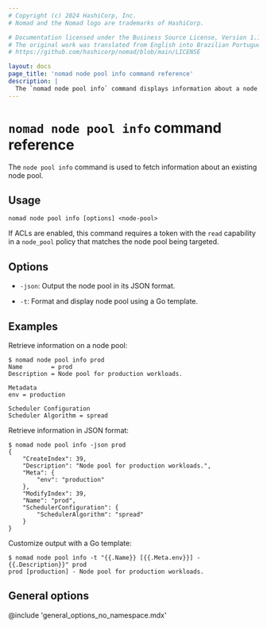 ```yaml
---
# Copyright (c) 2024 HashiCorp, Inc.
# Nomad and the Nomad logo are trademarks of HashiCorp.

# Documentation licensed under the Business Source License, Version 1.1.
# The original work was translated from English into Brazilian Portuguese.
# https://github.com/hashicorp/nomad/blob/main/LICENSE

layout: docs
page_title: 'nomad node pool info command reference'
description: |
  The `nomad node pool info` command displays information about a node pool.
---
```


# `nomad node pool info` command reference

The `node pool info` command is used to fetch information about an existing
node pool.

## Usage

```plaintext
nomad node pool info [options] <node-pool>
```

If ACLs are enabled, this command requires a token with the `read` capability
in a `node_pool` policy that matches the node pool being targeted.

## Options

- `-json`: Output the node pool in its JSON format.

- `-t`: Format and display node pool using a Go template.

## Examples

Retrieve information on a node pool:

```shell-session
$ nomad node pool info prod
Name        = prod
Description = Node pool for production workloads.

Metadata
env = production

Scheduler Configuration
Scheduler Algorithm = spread
```

Retrieve information in JSON format:

```shell-session
$ nomad node pool info -json prod
{
    "CreateIndex": 39,
    "Description": "Node pool for production workloads.",
    "Meta": {
        "env": "production"
    },
    "ModifyIndex": 39,
    "Name": "prod",
    "SchedulerConfiguration": {
        "SchedulerAlgorithm": "spread"
    }
}
```

Customize output with a Go template:

```shell-session
$ nomad node pool info -t "{{.Name}} [{{.Meta.env}}] - {{.Description}}" prod
prod [production] - Node pool for production workloads.
```

## General options

@include 'general_options_no_namespace.mdx'
